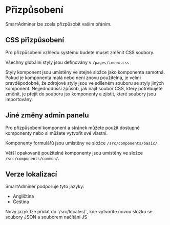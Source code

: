 
# Přizpůsobení

SmartAdminer lze zcela přizpůsobit vašim přáním.


## CSS přizpůsobení

Pro přizpůsobení vzhledu systému budete muset změnit CSS soubory.

Všechny globální styly jsou definovány v `/pages/index.css`

Styly komponent jsou umístěny ve stejné složce jako komponenta samotná.
Pokud je komponenta malá nebo není znovu použitelná, je velmi pravděpodobné, že zdrojové styly jsou ve sdíleném souboru se styly jiných komponent.
Nejjednodušší způsob, jak najít soubor CSS, který potřebujete změnit, je přejít do souboru jsx komponenty a zjistit, které soubory jsou importovány.

## Jiné změny admin panelu

Pro přizpůsobení komponent a stránek můžete použít dostupné komponenty nebo si můžete vytvořit své vlastní.

Komponenty formulářů jsou umístěny ve složce `/src/components/basic/`.

Větší opakovaně použitelné komponenty jsou umístěny ve složce `/src/components/common/`.

## Verze lokalizací

SmartAdminer podporuje tyto jazyky:

- Angličtina 
- Čeština

<Callout type="info" emoji="ℹ️">
Nový jazyk lze přidat do `/src/locales/`, kde vytvoříte novou složku se soubory JSON a souborem načítání JS
</Callout>


